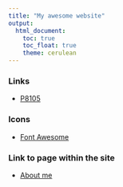 ---
title: "My awesome website"
output: 
  html_document:
    toc: true
    toc_float: true
    theme: cerulean
---

### Links

* [P8105](https://p8105.com)

### Icons

* [Font Awesome](https://fontawesome.com/icons)

### Link to page within the site

* [About me](about.html)


